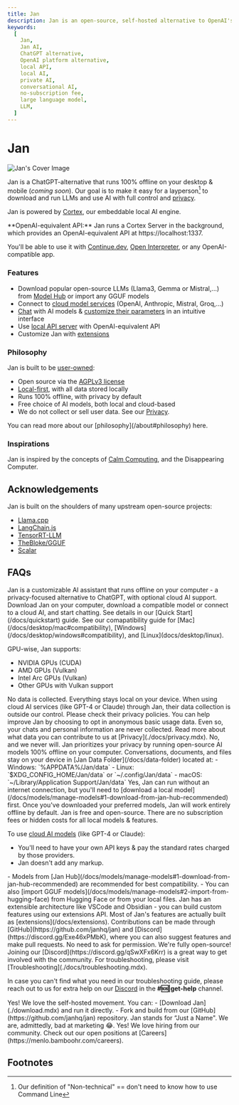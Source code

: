 ```yaml
---
title: Jan
description: Jan is an open-source, self-hosted alternative to OpenAI's platform - build and run AI on your own desktop or server.
keywords:
  [
    Jan,
    Jan AI,
    ChatGPT alternative,
    OpenAI platform alternative,
    local API,
    local AI,
    private AI,
    conversational AI,
    no-subscription fee,
    large language model,
    LLM,
  ]
---
```



# Jan

![Jan's Cover Image](./_assets/jan-app.png)


Jan is a ChatGPT-alternative that runs 100% offline on your desktop & mobile (*coming soon*). Our goal is to make it easy for a layperson[^1] to download and run LLMs and use AI with full control and [privacy](https://www.reuters.com/legal/legalindustry/privacy-paradox-with-ai-2023-10-31/).

Jan is powered by [Cortex](https://cortex.so/), our embeddable local AI engine. 

<Callout>
**OpenAI-equivalent API:** Jan runs a Cortex Server in the background, which provides an OpenAI-equivalent API at https://localhost:1337. 

You'll be able to use it with [Continue.dev](https://jan.ai/integrations/coding/vscode), [Open Interpreter](https://jan.ai/integrations/function-calling/interpreter), or any OpenAI-compatible app.
</Callout>

### Features

- Download popular open-source LLMs (Llama3, Gemma or Mistral,...) from [Model Hub](./docs/models/manage-models.mdx) or import any GGUF models
- Connect to [cloud model services](/docs/remote-models/openai) (OpenAI, Anthropic, Mistral, Groq,...)
- [Chat](./docs/threads.mdx) with AI models & [customize their parameters](./docs/models/model-parameters.mdx) in an intuitive interface
- Use [local API server](https://jan.ai/api-reference) with OpenAI-equivalent API
- Customize Jan with [extensions](/docs/extensions)

### Philosophy

Jan is built to be [user-owned](about#-user-owned):
- Open source via the [AGPLv3 license](https://github.com/janhq/jan/blob/dev/LICENSE)
- [Local-first](https://www.inkandswitch.com/local-first/), with all data stored locally
- Runs 100% offline, with privacy by default
- Free choice of AI models, both local and cloud-based
- We do not collect or sell user data. See our [Privacy](/privacy).

<Callout>
  You can read more about our [philosophy](/about#philosophy) here. 
</Callout>

### Inspirations

Jan is inspired by the concepts of [Calm Computing](https://en.wikipedia.org/wiki/Calm_technology), and the Disappearing Computer. 

## Acknowledgements

Jan is built on the shoulders of many upstream open-source projects: 

- [Llama.cpp](https://github.com/ggerganov/llama.cpp/blob/master/LICENSE)
- [LangChain.js](https://github.com/langchain-ai/langchainjs/blob/main/LICENSE)
- [TensorRT-LLM](https://github.com/NVIDIA/TensorRT-LLM/blob/main/LICENSE)
- [TheBloke/GGUF](https://huggingface.co/TheBloke)
- [Scalar](https://github.com/scalar/scalar)

## FAQs

<FAQBox title="What is Jan?">
  Jan is a customizable AI assistant that runs offline on your computer - a privacy-focused alternative to ChatGPT, with optional cloud AI support.
</FAQBox>

<FAQBox title="How do I use Jan?">
  Download Jan on your computer, download a compatible model or connect to a cloud AI, and start chatting. See details in our [Quick Start](/docs/quickstart) guide.
</FAQBox>

<FAQBox title="Is Jan compatible with my operating system?">
  See our comapatibility guide for [Mac](/docs/desktop/mac#compatibility), [Windows](/docs/desktop/windows#compatibility), and [Linux](docs/desktop/linux).
  
  GPU-wise, Jan supports:
  - NVIDIA GPUs (CUDA)
  - AMD GPUs (Vulkan)
  - Intel Arc GPUs (Vulkan) 
  - Other GPUs with Vulkan support

  
</FAQBox>

<FAQBox title="Does Jan use my data?">
 No data is collected. Everything stays local on your device.
 <Callout type="warning">
When using cloud AI services (like GPT-4 or Claude) through Jan, their data collection is outside our control. Please check their privacy policies.
</Callout>
 You can help improve Jan by choosing to opt in anonymous basic usage data. Even so, your chats and personal information are never collected. Read more about what data you can contribute to us at [Privacy](./docs/privacy.mdx).
</FAQBox>


<FAQBox title="Do you sell my data?">
  No, and we never will.
</FAQBox>

<FAQBox title="How does Jan ensure my data remains private?">
  Jan prioritizes your privacy by running open-source AI models 100% offline on your computer. Conversations, documents, and files stay on your device in [Jan Data Folder](/docs/data-folder) located at:
  - Windows: `%APPDATA%/Jan/data`
  - Linux: `$XDG_CONFIG_HOME/Jan/data` or `~/.config/Jan/data`
  - macOS: `~/Library/Application Support/Jan/data`
</FAQBox>

<FAQBox title="Can I use Jan without an internet connection?">
  Yes, Jan can run without an internet connection, but you'll need to [download a local model](/docs/models/manage-models#1-download-from-jan-hub-recommended) first. Once you've downloaded your preferred models, Jan will work entirely offline by default.
</FAQBox>

<FAQBox title="Are there any costs associated with using Jan?">
  Jan is free and open-source. There are no subscription fees or hidden costs for all local models & features.
  
  To use [cloud AI models](/docs/models/manage-models#cloud-model) (like GPT-4 or Claude):
  - You'll need to have your own API keys & pay the standard rates charged by those providers.
  - Jan doesn't add any markup.

</FAQBox>
<FAQBox title="What types of AI models can I download or import with Jan?">
  - Models from [Jan Hub](/docs/models/manage-models#1-download-from-jan-hub-recommended) are recommended for best compatibility.
  - You can also [import GGUF models](/docs/models/manage-models#2-import-from-hugging-face) from Hugging Face or from your local files.
</FAQBox>

<FAQBox title="How do I customize Jan using the programmable API?">
Jan has an extensible architecture like VSCode and Obsidian - you can build custom features using our extensions API. Most of Jan's features are actually built as [extensions](/docs/extensions).
</FAQBox>

<FAQBox title="How can I contribute to Jan's development or suggest features?">
  Contributions can be made through [GitHub](https://github.com/janhq/jan) and [Discord](https://discord.gg/Exe46xPMbK), where you can also suggest features and make pull requests. No need to ask for permission. We're fully open-source!
</FAQBox>

<FAQBox title="How can I get involved with the Jan community?">
  Joining our [Discord](https://discord.gg/qSwXFx6Krr) is a great way to get involved with the community.
</FAQBox>

<FAQBox title="How do I troubleshoot issues with installing or using Jan?">
  For troubleshooting, please visit [Troubleshooting](./docs/troubleshooting.mdx).
  
  In case you can't find what you need in our troubleshooting guide, please reach out to us for extra help on our [Discord](https://discord.com/invite/FTk2MvZwJH) in the **#🆘|get-help** channel.
</FAQBox>

<FAQBox title="Can I self-host?">
  Yes! We love the self-hosted movement. You can:
  - [Download Jan](./download.mdx) and run it directly.
  - Fork and build from our [GitHub](https://github.com/janhq/jan) repository.
</FAQBox>

<FAQBox title="What does Jan stand for?">
  Jan stands for “Just a Name". We are, admittedly, bad at marketing 😂.
</FAQBox>

<FAQBox title="Are you hiring?">
  Yes! We love hiring from our community. Check out our open positions at [Careers](https://menlo.bamboohr.com/careers).
</FAQBox>


## Footnotes 

[^1]: Our definition of "Non-technical" == don't need to know how to use Command Line
